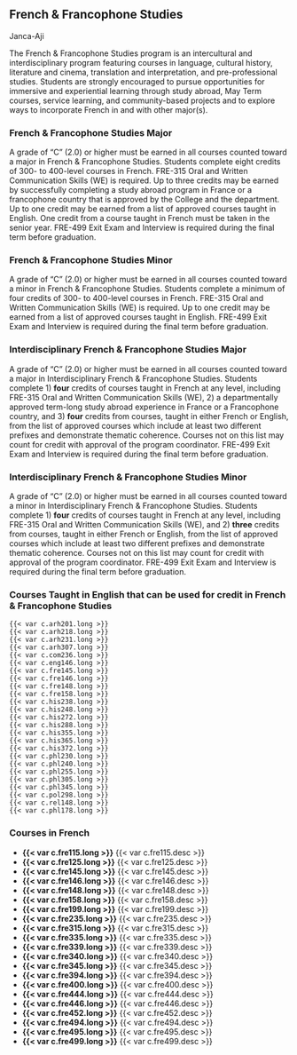 ## French & Francophone Studies {#sec-french-and-francophone-studies}
Janca-Aji

The French & Francophone Studies program is an intercultural and interdisciplinary program featuring courses in language, cultural history, literature and cinema, translation and interpretation, and pre-professional studies. Students are strongly encouraged to pursue opportunities for immersive and experiential learning through study abroad, May Term courses, service learning, and community-based projects and to explore ways to incorporate French in and with other major(s).

### French & Francophone Studies Major
A grade of "C" (2.0) or higher must be earned in all courses counted toward a major in French & Francophone Studies. Students complete eight credits of 300- to 400-level courses in French. FRE-315 Oral and Written Communication Skills (WE) is required. Up to three credits may be earned by successfully completing a study abroad program in France or a francophone country that is approved by the College and the department. Up to one credit may be earned from a list of approved courses taught in English. One credit from a course taught in French must be taken in the senior year. FRE-499 Exit Exam and Interview is required during the final term before graduation.
 
### French & Francophone Studies Minor
A grade of "C" (2.0) or higher must be earned in all courses counted toward a minor in French & Francophone Studies. Students complete a minimum of four credits of 300- to 400-level courses in French. FRE-315 Oral and Written Communication Skills (WE) is required. Up to one credit may be earned from a list of approved courses taught in English. FRE-499 Exit Exam and Interview is required during the final term before graduation.

### Interdisciplinary French & Francophone Studies Major
A grade of "C" (2.0) or higher must be earned in all courses counted toward a major in Interdisciplinary French & Francophone Studies. Students complete 1) **four** credits of courses taught in French at any level, including FRE-315 Oral and Written Communication Skills (WE), 2) a departmentally approved term-long study abroad experience in France or a Francophone country, and 3) **four** credits from courses, taught in either French or English, from the list of approved courses which include at least two different prefixes and demonstrate thematic coherence. Courses not on this list may count for credit with approval of the program coordinator. FRE-499 Exit Exam and Interview is required during the final term before graduation. 

### Interdisciplinary French & Francophone Studies Minor
A grade of "C" (2.0) or higher must be earned in all courses counted toward a minor in Interdisciplinary French & Francophone Studies. Students complete 1) **four** credits of courses taught in French at any level, including FRE-315 Oral and Written Communication Skills (WE), and 2) **three** credits from courses, taught in either French or English, from the list of approved courses which include at least two different prefixes and demonstrate thematic coherence. Courses not on this list may count for credit with approval of the program coordinator. FRE-499 Exit Exam and Interview is required during the final term before graduation. 


### Courses Taught in English that can be used for credit in French & Francophone Studies
	{{< var c.arh201.long >}}
	{{< var c.arh218.long >}}
	{{< var c.arh231.long >}}
	{{< var c.arh307.long >}}
	{{< var c.com236.long >}}
	{{< var c.eng146.long >}}
	{{< var c.fre145.long >}}
	{{< var c.fre146.long >}}
	{{< var c.fre148.long >}}
	{{< var c.fre158.long >}}
	{{< var c.his238.long >}}
	{{< var c.his248.long >}}
	{{< var c.his272.long >}}
	{{< var c.his288.long >}}
	{{< var c.his355.long >}}
	{{< var c.his365.long >}}
	{{< var c.his372.long >}}
	{{< var c.phl230.long >}}
	{{< var c.phl240.long >}}
	{{< var c.phl255.long >}}
	{{< var c.phl305.long >}}
	{{< var c.phl345.long >}}
	{{< var c.pol298.long >}}
	{{< var c.rel148.long >}}
	{{< var c.phl178.long >}}


### Courses in French
- **{{< var c.fre115.long >}}**
  {{< var c.fre115.desc >}} 
- **{{< var c.fre125.long >}}**
  {{< var c.fre125.desc >}}
- **{{< var c.fre145.long >}}**
  {{< var c.fre145.desc >}}
- **{{< var c.fre146.long >}}**
  {{< var c.fre146.desc >}}
- **{{< var c.fre148.long >}}**
  {{< var c.fre148.desc >}}
- **{{< var c.fre158.long >}}**
  {{< var c.fre158.desc >}}
- **{{< var c.fre199.long >}}**
  {{< var c.fre199.desc >}}
- **{{< var c.fre235.long >}}**
  {{< var c.fre235.desc >}}
- **{{< var c.fre315.long >}}**
  {{< var c.fre315.desc >}}
- **{{< var c.fre335.long >}}**
  {{< var c.fre335.desc >}}
- **{{< var c.fre339.long >}}**
  {{< var c.fre339.desc >}}
- **{{< var c.fre340.long >}}**
  {{< var c.fre340.desc >}}
- **{{< var c.fre345.long >}}**
  {{< var c.fre345.desc >}}
- **{{< var c.fre394.long >}}**
  {{< var c.fre394.desc >}}
- **{{< var c.fre400.long >}}**
  {{< var c.fre400.desc >}}
- **{{< var c.fre444.long >}}**
  {{< var c.fre444.desc >}}
- **{{< var c.fre446.long >}}**
  {{< var c.fre446.desc >}}
- **{{< var c.fre452.long >}}**
  {{< var c.fre452.desc >}}
- **{{< var c.fre494.long >}}**
  {{< var c.fre494.desc >}}
- **{{< var c.fre495.long >}}**
  {{< var c.fre495.desc >}}
- **{{< var c.fre499.long >}}**
  {{< var c.fre499.desc >}} 














